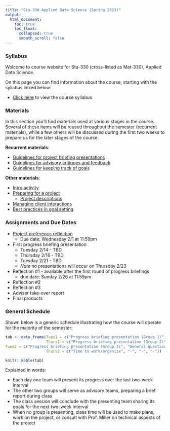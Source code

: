 ```yaml
---
title: "Sta-330 Applied Data Science (Spring 2023)"
output:
  html_document:
    toc: true
    toc_float:
      collapsed: true
      smooth_scroll: false
---
```


### Syllabus

Welcome to course website for Sta-330 (cross-listed as Mat-330), Applied Data Science.

On this page you can find information about the course, starting with the syllabus linked below:

- [Click here](syllabus330s23.html) to view the course syllabus

### Materials

In this section you'll find materials used at various stages in the course. Several of these items will be reused throughout the semester (recurrent materials), while a few others will be discussed during the first two weeks to prepare us for the later stages of the course.

**Recurrent materials**:

- [Guidelines for project briefing presentations](s330s23/pres_guidelines.html)
- [Guidelines for advisory critiques and feedback](s330s23/adv_guidelines.html)
- [Guidelines for keeping track of goals](s330s23/goal_guidelines.html)

**Other materials**:

- [Intro activity](s330s23/intro.html)
- [Preparing for a project](s330s23/prep.pdf)
    - [Project descriptions](s330s23/projects.html)
- [Managing client interactions](s330s23/client.pdf)
- [Best practices in goal setting](s330s23/goals.html)

### Assignments and Due Dates

- [Project preference reflection](s330s23/pref_reflection.html)
    - Due date: Wednesday 2/1 at 11:59pm
- First progress briefing presentation
    - Tuesday 2/14 - TBD
    - Thursday 2/16 - TBD
    - Tuesday 2/21 - TBD
    - *Note* no presentations will occur on Thursday 2/23
- Reflection #1 - available after the first round of progress briefings
    - due date: Sunday 2/26 at 11:59pm
- Reflection #2
- Reflection #3
- Adviser take-over report
- Final products

### General Schedule

Shown below is a generic schedule illustrating how the course will operate for the majority of the semester:

```r
tab <- data.frame(Tues1 = c("Progress briefing presentation (Group 1)", "General questions/comments", "Advisory team meetings", "Goal Setting and Critique"),
                  Thurs1 = c("Progress briefing presentation (Group 2)", "General questions/comments", "Advisory team meetings", "Goal Setting and Critique"),
Tues2 = c("Progress briefing presentation (Group 3)", "General questions/comments", "Advisory team meetings", "Goal Setting and Critique"),
                  Thurs2 = c("Time to work/organize", "-", "-", "-"))

knitr::kable(tab)
```

Explained in words:

- Each day one team will present its progress over the last two-week interval
- The other two groups will serve as advisory teams, preparing a brief report during class
- The class session will conclude with the presenting team sharing its goals for the next two-week interval
- When no group is presenting, class time will be used to make plans, work on the project, or consult with Prof. Miller on technical aspects of the project